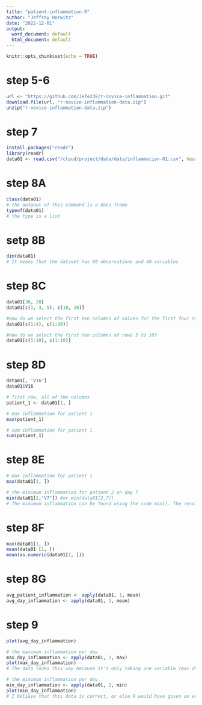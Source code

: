 ```yaml
---
title: "patient-inflammation.R"
author: "Jeffrey Horwitz"
date: "2022-12-01"
output:
  word_document: default
  html_document: default
---
```


```r
knitr::opts_chunk$set(echo = TRUE)
```

# step 5-6
```r
url <- "https://github.com/Jefe238/r-novice-inflammation.git"
download.file(url, "r-novice-inflammation-data.zip")
unzip("r-novice-inflammation-data.zip")
```

# step 7
```r
install.packages("readr")
library(readr)
data01 <- read.csv("/cloud/project/data/data/inflammation-01.csv", header = FALSE, sep = ',')
```

# step 8A
```r
class(data01) 
# the outpout of this command is a data frame
typeof(data01)
# the type is a list
```
# setp 8B
```r
dim(data01) 
# It means that the dataset has 60 observations and 40 variables
```
# step 8C
```r
data01[30, 20]
data01[c(1, 3, 5), c(10, 20)]

#How do we select the first ten columns of values for the first four rows?  
data01[c(1:4), c(1:10)]

#How do we select the first ten columns of rows 5 to 10?
data01[c(5:10), c(1:10)]
```
# step 8D
```r
data01[, 'V16']
data01$V16

# first row, all of the columns
patient_1 <- data01[1, ]

# max inflammation for patient 1
max(patient_1)

# sum inflammation for patient 1
sum(patient_1)
```

# step 8E
```r
# max inflammation for patient 1 
max(data01[1, ])

# the minimum inflammation for patient 2 on day 7
min(data01[2,"V7"]) #or min(data01[2,7])
# The minimum inflammation can be found using the code min(). The result is 3. 
```
# step 8F
```r
max(data01[1, ])
mean(data01 [1, ])
mean(as.numeric(data01[1, ]))
```
# step 8G
```r
avg_patient_inflammation <- apply(data01, 1, mean)
avg_day_inflammation <- apply(data01, 2, mean)
```

# step 9
```r
plot(avg_day_inflammation)

# the maximum inflammation per day
max_day_inflammation <- apply(data01, 2, max)
plot(max_day_inflammation) 
# The data looks this way because it's only taking one variable (max day inflammation) vs the average. 

# the minimum inflammation per day
min_day_inflammation <- apply(data01, 2, min)
plot(min_day_inflammation) 
# I believe that this data is correct, or else R would have given an error message. The reason this is correct is because our code is right and R is interpreting exactly what we expect it to - min inflammation data across 40 days. 
```



